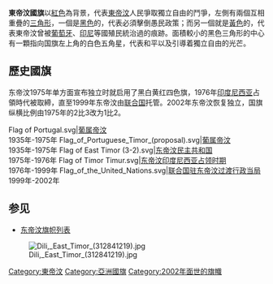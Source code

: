 {{National flag infobox|
Name = 東帝汶民主共和國|
Article = |
Image = Flag of East Timor.svg|
Use = 111111|
Symbol = |
Proportion = 1:2|
Adoption = 2002年5月20日|
Design = 紅底，左側有兩個互相重疊的三角形，面積較小的黑色三角形的中心有一顆稍微向左傾斜的小星星。|
Diminutive = |
|Name2 = East Timor
|Image2 = Flag of East Timor (3-2).svg
|Adoption2 = 1975年-1976年
|Proportion2 = 2:3
|Use2 = 111111
|Design2 = 


}}
'''東帝汶國旗'''以[[紅色|紅色]]為背景，代表[[東帝汶|東帝汶]]人民爭取獨立自由的鬥爭，左側有兩個互相重疊的[[三角形|三角形]]，一個是[[黑色|黑色]]的，代表必須擊倒愚民政策；而另一個就是[[黃色|黃色]]的，代表東帝汶曾被[[葡萄牙|葡萄牙]]、[[印尼|印尼]]等國殖民統治過的痕跡。面積較小的黑色三角形的中心有一顆指向国旗左上角的白色五角星，代表和平以及引導着獨立自由的光芒。

== 歷史國旗 ==
东帝汶1975年单方面宣布独立时就启用了黑白黄红四色旗，1976年[[印度尼西亚|印度尼西亚]]占領時代被取締，直至1999年东帝汶由[[联合国|联合国]]托管。2002年东帝汶恢复独立，国旗纵横比例由1975年的2比3改为1比2。
<gallery widths="150">
Flag of Portugal.svg|[[葡属帝汶|葡属帝汶]]<br />1935年-1975年
Flag_of_Portuguese_Timor_(proposal).svg|[[葡属帝汶|葡属帝汶]]<br />1935年-1975年
Flag of East Timor (3-2).svg|[[东帝汶民主共和国|东帝汶民主共和国]]<br />1975年-1976年
Flag of Timor Timur.svg|[[东帝汶印度尼西亚占领时期|东帝汶印度尼西亚占领时期]]<br />1976年-1999年
Flag_of_the_United_Nations.svg|[[联合国旗|联合国驻东帝汶过渡行政当局]]<br />1999年-2002年
</gallery>

==参见==
*[[东帝汶旗帜列表|东帝汶旗帜列表]]
[[File:Dili,_East_Timor_(312841219).jpg|thumb]]

{{亚洲题目|國旗}}


[[Category:東帝汶|Category:東帝汶]]
[[Category:亞洲國旗|Category:亞洲國旗]]
[[Category:2002年面世的旗幟|Category:2002年面世的旗幟]]